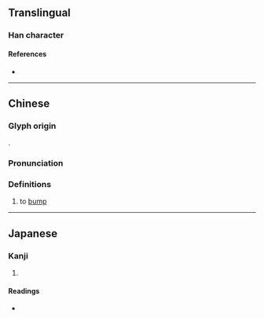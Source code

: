 {{character info}}
==Translingual==

===Han character===
{{Han char|rn=75|rad=木|as=02|sn=6|four=41920|canj=DMN|ids=⿰木丁}}

====References====
* {{Han ref|kx=0510.170|dkj=14440|dj=0894.130|hdz=21153.020|uh=673E|ud=26430|bh=C9EF|bd=51695}}

----

==Chinese==
{{zh-forms}}

===Glyph origin===
{{Han etym}}
{{Han compound|木|丁|ls=psc|c1=s|c2=p}}.

===Pronunciation===
{{zh-pron
|m=chéng,tīng
|c=caang4,ting1
|mc=y
|oc=y
|ma=
|cat=v
}}

===Definitions===
{{zh-hanzi}}

# {{zh-o}} to [[bump]]

----

==Japanese==

===Kanji===
{{ja-kanji|grade=|rs=木02}}

# {{rfdef|ja|sort=木02}}

====Readings====
* {{ja-readings|on=とう,じょう,てい,ちょう|kun=つく}}